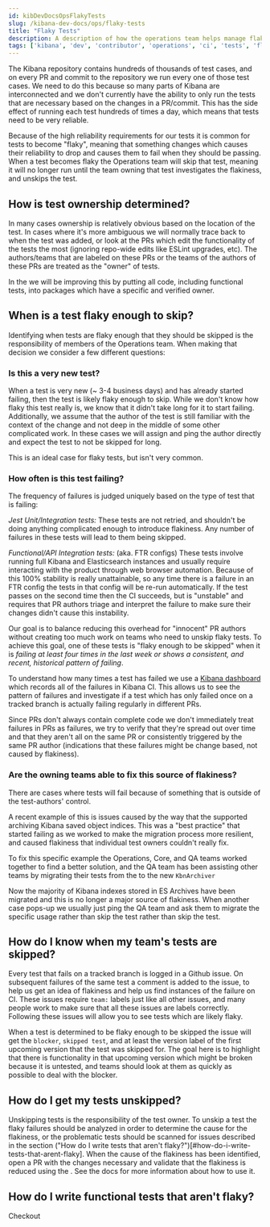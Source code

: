 ```yaml
---
id: kibDevDocsOpsFlakyTests
slug: /kibana-dev-docs/ops/flaky-tests
title: "Flaky Tests"
description: A description of how the operations team helps manage flaky tests in Kibana
tags: ['kibana', 'dev', 'contributor', 'operations', 'ci', 'tests', 'flaky']
---
```


The Kibana repository contains hundreds of thousands of test cases, and on every PR and commit to the repository we run every one of those test cases. We need to do this because so many parts of Kibana are interconnected and we don't currently have the ability to only run the tests that are necessary based on the changes in a PR/commit. This has the side effect of running each test hundreds of times a day, which means that tests need to be very reliable.

Because of the high reliability requirements for our tests it is common for tests to become "flaky", meaning that something changes which causes their reliability to drop and causes them to fail when they should be passing. When a test becomes flaky the Operations team will skip that test, meaning it will no longer run until the team owning that test investigates the flakiness, and unskips the test.

## How is test ownership determined?

In many cases ownership is relatively obvious based on the location of the test. In cases where it's more ambiguous we will normally trace back to when the test was added, or look at the PRs which edit the functionality of the tests the most (ignoring repo-wide edits like ESLint upgrades, etc). The authors/teams that are labeled on these PRs or the teams of the authors of these PRs are treated as the "owner" of tests.

In the <DocLink id="kibDevDocsOpsPackages" text="IDM project" /> we will be improving this by putting all code, including functional tests, into packages which have a specific and verified owner.

## When is a test flaky enough to skip?

Identifying when tests are flaky enough that they should be skipped is the responsibility of members of the Operations team. When making that decision we consider a few different questions:

### Is this a very new test?

When a test is very new (~ 3-4 business days) and has already started failing, then the test is likely flaky enough to skip. While we don't know how flaky this test really is, we know that it didn't take long for it to start failing. Additionally, we assume that the author of the test is still familiar with the context of the change and not deep in the middle of some other complicated work. In these cases we will assign and ping the author directly and expect the test to not be skipped for long.

This is an ideal case for flaky tests, but isn't very common.

### How often is this test failing?

The frequency of failures is judged uniquely based on the type of test that is failing:

*Jest Unit/Integration tests:* These tests are not retried, and shouldn't be doing anything complicated enough to introduce flakiness. Any number of failures in these tests will lead to them being skipped.

*Functional/API Integration tests:* (aka. FTR configs) These tests involve running full Kibana and Elasticsearch instances and usually require interacting with the product through web browser automation. Because of this 100% stability is really unattainable, so any time there is a failure in an FTR config the tests in that config will be re-run automatically. If the test passes on the second time then the CI succeeds, but is "unstable" and requires that PR authors triage and interpret the failure to make sure their changes didn't cause this instability.

Our goal is to balance reducing this overhead for "innocent" PR authors without creating too much work on teams who need to unskip flaky tests. To achieve this goal, one of these tests is "flaky enough to be skipped" when it is _failing at least four times in the last week or shows a consistent, and recent, historical pattern of failing_.

To understand how many times a test has failed we use a [Kibana dashboard](https://ops.kibana.dev/s/ci/app/dashboards#/view/cb7380fb-67fe-5c41-873d-003d1a407dad) which records all of the failures in Kibana CI. This allows us to see the pattern of failures and investigate if a test which has only failed once on a tracked branch is actually failing regularly in different PRs.

Since PRs don't always contain complete code we don't immediately treat failures in PRs as failures, we try to verify that they're spread out over time and that they aren't all on the same PR or consistently triggered by the same PR author (indications that these failures might be change based, not caused by flakiness).

### Are the owning teams able to fix this source of flakiness?

There are cases where tests will fail because of something that is outside of the test-authors' control.

A recent example of this is issues caused by the way that the <DocLink id="kibDevDocsOpsEsArchiver" /> supported archiving Kibana saved object indices. This was a "best practice" that started failing as we worked to make the migration process more resilient, and caused flakiness that individual test owners couldn't really fix.

To fix this specific example the Operations, Core, and QA teams worked together to find a better solution, and the QA team has been assisting other teams by migrating their tests from the <DocLink id="kibDevDocsOpsEsArchiver" /> to the new `KbnArchiver`

Now the majority of Kibana indexes stored in ES Archives have been migrated and this is no longer a major source of flakiness. When another case pops-up we usually just ping the QA team and ask them to migrate the specific usage rather than skip the test rather than skip the test.

## How do I know when my team's tests are skipped?

Every test that fails on a tracked branch is logged in a Github issue. On subsequent failures of the same test a comment is added to the issue, to help us get an idea of flakiness and help us find instances of the failure on CI. These issues require `team:` labels just like all other issues, and many people work to make sure that all these issues are labels correctly. Following these issues will allow you to see tests which are likely flaky.

When a test is determined to be flaky enough to be skipped the issue will get the `blocker`, `skipped test`, and at least the version label of the first upcoming version that the test was skipped for. The goal here is to highlight that there is functionality in that upcoming version which might be broken because it is untested, and teams should look at them as quickly as possible to deal with the blocker.

## How do I get my tests unskipped?

Unskipping tests is the responsibility of the test owner. To unskip a test the flaky failures should be analyzed in order to determine the cause for the flakiness, or the problematic tests should be scanned for issues described in the section ("How do I write tests that aren't flaky?")[#how-do-i-write-tests-that-arent-flaky]. When the cause of the flakiness has been identified, open a PR with the changes necessary and validate that the flakiness is reduced using the <DocLink id="kibDevDocsOpsFlakyTestRunner" />. See the <DocLink id="kibDevDocsOpsFlakyTestRunner" /> docs for more information about how to use it.

## How do I write functional tests that aren't flaky?

Checkout <DocLink id="kibDevDocsOpsWritingStableFunctionalTests"/>